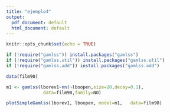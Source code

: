 ```yaml
---
title: "ejemplo4"
output:
  pdf_document: default
  html_document: default
---
```


```r
knitr::opts_chunk$set(echo = TRUE)
```

```r
if (!require("gamlss")) install.packages("gamlss")
if (!require("gamlss.util")) install.packages("gamlss.util")
if (!require("gamlss.add")) install.packages("gamlss.add")
```
```r
data(film90)
```


```r
m1 <- gamlss(lborev1~nn(~lboopen,size=20,decay=0.1), 
              data=film90,family=NO)

```

```r
plotSimpleGamlss(lborev1, lboopen, model=m1,   data=film90)
```

